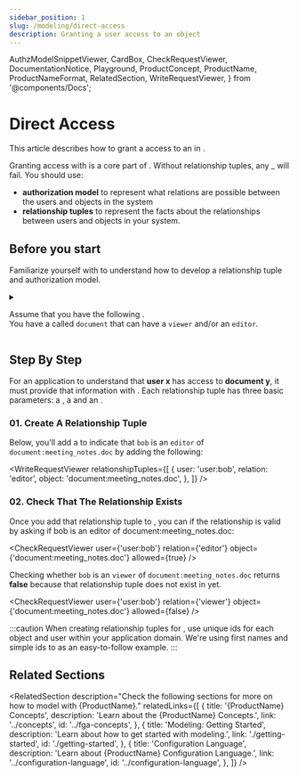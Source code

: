 ```yaml
---
sidebar_position: 1
slug: /modeling/direct-access
description: Granting a user access to an object
---
```


  AuthzModelSnippetViewer,
  CardBox,
  CheckRequestViewer,
  DocumentationNotice,
  Playground,
  ProductConcept,
  ProductName,
  ProductNameFormat,
  RelatedSection,
  WriteRequestViewer,
} from '@components/Docs';

# Direct Access

<DocumentationNotice />

This article describes how to grant a <ProductConcept section="what-is-a-user" linkName="user" /> access to an <ProductConcept section="what-is-an-object" linkName="object" /> in <ProductName format={ProductNameFormat.ProductLink}/>.

<CardBox title="When to use" appearance="filled">

Granting access with <ProductConcept section="what-is-a-relationship-tuple" linkName="relationship tuples" /> is a core part of <ProductName format={ProductNameFormat.ShortForm}/>. Without relationship tuples, any <ProductConcept section="what-is-a-check-request" linkName="checks" />_ will fail. You should use:

- **authorization model** to represent what relations are possible between the users and objects in the system
- **relationship tuples** to represent the facts about the relationships between users and objects in your system.

</CardBox>

## Before you start

Familiarize yourself with <ProductConcept/> to understand how to develop a relationship tuple and authorization model.

<details>
<summary>

Assume that you have the following <ProductConcept section="what-is-an-authorization-model" linkName="authorization model" />.<br />
You have a <ProductConcept section="what-is-a-type" linkName="type" /> called `document` that can have a `viewer` and/or an `editor`.

</summary>

<AuthzModelSnippetViewer
  configuration={{
    schema_version: '1.1',
    type_definitions: [
      {
        type: 'user',
      },
      {
        type: 'document',
        relations: {
          viewer: {
            this: {},
          },
          editor: {
            this: {},
          },
        },
        metadata: {
          relations: {
            viewer: { directly_related_user_types: [{ type: 'user' }] },
            editor: { directly_related_user_types: [{ type: 'user' }] },
          },
        },
      },
    ],
  }}
/>

<hr />

In addition, you will need to know the following:

### <ProductName format={ProductNameFormat.ShortForm}/> Concepts

- A <ProductConcept section="what-is-a-type" linkName="Type" />: a class of objects that have similar characteristics
- A <ProductConcept section="what-is-a-user" linkName="User" />: an entity in the system that can be related to an object
- A <ProductConcept section="what-is-a-relation" linkName="Relation" />: a string defined in the type definition of an authorization model that defines the possibility of a relationship between an object of the same type as the type definition and a user in the system
- An <ProductConcept section="what-is-an-object" linkName="Object" />: represents an entity in the system. Users' relationships to it can be define through relationship tuples and the authorization model
- A <ProductConcept section="what-is-a-relationship-tuple" linkName="Relationship Tuple" />: a grouping consisting of a user, a relation and an object stored in <ProductName format={ProductNameFormat.ShortForm}/>

</details>

<Playground />

## Step By Step

For an application to understand that **user x** has access to **document y**, it must provide <ProductName format={ProductNameFormat.LongForm}/> that information with <ProductConcept section="what-is-a-relationship-tuple" linkName="relationship tuples" />.
Each relationship tuple has three basic parameters: a **<ProductConcept section="what-is-a-user" linkName="user" />**, a **<ProductConcept section="what-is-a-relation" linkName="relation" />** and an **<ProductConcept section="what-is-an-object" linkName="object" />**.

### 01. Create A Relationship Tuple

Below, you'll add a **<ProductConcept section="what-is-a-relationship-tuple" linkName="relationship tuple" />** to indicate that `bob` is an `editor` of `document:meeting_notes.doc` by adding the following:

<WriteRequestViewer
  relationshipTuples={[
    {
      user: 'user:bob',
      relation: 'editor',
      object: 'document:meeting_notes.doc',
    },
  ]}
/>

### 02. Check That The Relationship Exists

Once you add that relationship tuple to <ProductName format={ProductNameFormat.ShortForm} />, you can <ProductConcept section="what-is-a-check-request" linkName="check" /> if the relationship is valid by asking if bob is an editor of document:meeting_notes.doc:

<CheckRequestViewer user={'user:bob'} relation={'editor'} object={'document:meeting_notes.doc'} allowed={true} />

Checking whether `bob` is an `viewer` of `document:meeting_notes.doc` returns **false** because that relationship tuple does not exist in <ProductName format={ProductNameFormat.ShortForm}/> yet.

<CheckRequestViewer user={'user:bob'} relation={'viewer'} object={'document:meeting_notes.doc'} allowed={false} />

:::caution
When creating relationship tuples for <ProductName format={ProductNameFormat.LongForm}/>, use unique ids for each object and user within your application domain. We're using first names and simple ids to as an easy-to-follow example.
:::

## Related Sections

<RelatedSection
  description="Check the following sections for more on how to model with {ProductName}."
  relatedLinks={[
    {
      title: '{ProductName} Concepts',
      description: 'Learn about the {ProductName} Concepts.',
      link: '../concepts',
      id: '../fga-concepts',
    },
    {
      title: 'Modeling: Getting Started',
      description: 'Learn about how to get started with modeling.',
      link: './getting-started',
      id: './getting-started',
    },
    {
      title: 'Configuration Language',
      description: 'Learn about {ProductName} Configuration Language.',
      link: '../configuration-language',
      id: '../configuration-language',
    },
  ]}
/>
